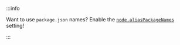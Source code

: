 :::info

Want to use `package.json` names? Enable the
[`node.aliasPackageNames`](./config/toolchain#aliaspackagenames) setting!

:::
